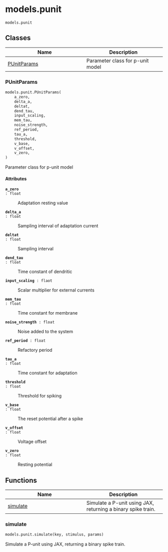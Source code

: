 # models.punit { #jaxon.models.punit }

`models.punit`



## Classes

| Name | Description |
| --- | --- |
| [PUnitParams](#jaxon.models.punit.PUnitParams) | Parameter class for p-unit model |

### PUnitParams { #jaxon.models.punit.PUnitParams }

```python
models.punit.PUnitParams(
    a_zero,
    delta_a,
    deltat,
    dend_tau,
    input_scaling,
    mem_tau,
    noise_strength,
    ref_period,
    tau_a,
    threshold,
    v_base,
    v_offset,
    v_zero,
)
```

Parameter class for p-unit model

#### Attributes {.doc-section .doc-section-attributes}

<code>[**a_zero**]{.parameter-name} [:]{.parameter-annotation-sep} [float]{.parameter-annotation}</code>

:   Adaptation resting value

<code>[**delta_a**]{.parameter-name} [:]{.parameter-annotation-sep} [float]{.parameter-annotation}</code>

:   Sampling interval of adaptation current

<code>[**deltat**]{.parameter-name} [:]{.parameter-annotation-sep} [float]{.parameter-annotation}</code>

:   Sampling interval

<code>[**dend_tau**]{.parameter-name} [:]{.parameter-annotation-sep} [float]{.parameter-annotation}</code>

:   Time constant of dendritic

<code>[**input_scaling**]{.parameter-name} [:]{.parameter-annotation-sep} [flaot]{.parameter-annotation}</code>

:   Scalar multiplier for external currents

<code>[**mem_tau**]{.parameter-name} [:]{.parameter-annotation-sep} [float]{.parameter-annotation}</code>

:   Time constant for membrane

<code>[**noise_strength**]{.parameter-name} [:]{.parameter-annotation-sep} [float]{.parameter-annotation}</code>

:   Noise added to the system

<code>[**ref_period**]{.parameter-name} [:]{.parameter-annotation-sep} [float]{.parameter-annotation}</code>

:   Refactory period

<code>[**tau_a**]{.parameter-name} [:]{.parameter-annotation-sep} [float]{.parameter-annotation}</code>

:   Time constant for adaptation

<code>[**threshold**]{.parameter-name} [:]{.parameter-annotation-sep} [float]{.parameter-annotation}</code>

:   Threshold for spiking

<code>[**v_base**]{.parameter-name} [:]{.parameter-annotation-sep} [float]{.parameter-annotation}</code>

:   The reset potential after a spike

<code>[**v_offset**]{.parameter-name} [:]{.parameter-annotation-sep} [float]{.parameter-annotation}</code>

:   Voltage offset

<code>[**v_zero**]{.parameter-name} [:]{.parameter-annotation-sep} [float]{.parameter-annotation}</code>

:   Resting potential

## Functions

| Name | Description |
| --- | --- |
| [simulate](#jaxon.models.punit.simulate) | Simulate a P-unit using JAX, returning a binary spike train. |

### simulate { #jaxon.models.punit.simulate }

```python
models.punit.simulate(key, stimulus, params)
```

Simulate a P-unit using JAX, returning a binary spike train.